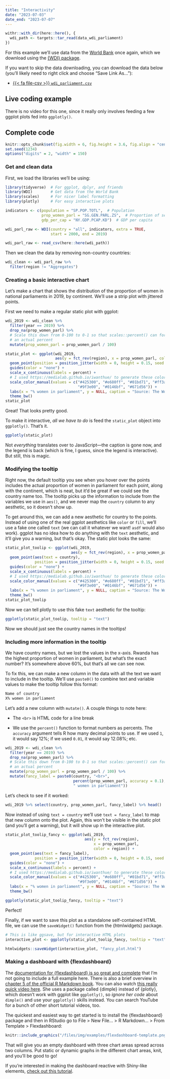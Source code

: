 ```yaml
---
title: "Interactivity"
date: "2023-07-03"
date_end: "2023-07-07"
---
```


```r
withr::with_dir(here::here(), {
  wdi_path <- targets::tar_read(data_wdi_parliament)
})
```

For this example we'll use data from the [World Bank](https://data.worldbank.org/) once again, which we download using the [{WDI} package](https://cran.r-project.org/web/packages/WDI/index.html).

If you want to skip the data downloading, you can download the data below (you'll likely need to right click and choose "Save Link As…"):

- [{{< fa file-csv >}} `wdi_parliament.csv`](/`r wdi_path`)


## Live coding example

There is no video for this one, since it really only involves feeding a few ggplot plots fed into `ggplotly()`.


## Complete code

```r
knitr::opts_chunk$set(fig.width = 6, fig.height = 3.6, fig.align = "center", collapse = TRUE)
set.seed(1234)
options("digits" = 2, "width" = 150)
```

### Get and clean data

First, we load the libraries we'll be using:

```r
library(tidyverse)  # For ggplot, dplyr, and friends
library(WDI)        # Get data from the World Bank
library(scales)     # For nicer label formatting
library(plotly)     # For easy interactive plots
```

```r
indicators <- c(population = "SP.POP.TOTL",  # Population
                prop_women_parl = "SG.GEN.PARL.ZS",  # Proportion of seats held by women in national parliaments (%)
                gdp_per_cap = "NY.GDP.PCAP.KD")  # GDP per capita

wdi_parl_raw <- WDI(country = "all", indicators, extra = TRUE, 
                    start = 2000, end = 2019)
```

```r
wdi_parl_raw <- read_csv(here::here(wdi_path))
```

Then we clean the data by removing non-country countries:

```r
wdi_clean <- wdi_parl_raw %>% 
  filter(region != "Aggregates")
```


### Creating a basic interactive chart

Let's make a chart that shows the distribution of the proportion of women in national parliaments in 2019, by continent. We'll use a strip plot with jittered points.

First we need to make a regular static plot with ggplot:

```r
wdi_2019 <- wdi_clean %>% 
  filter(year == 2019) %>% 
  drop_na(prop_women_parl) %>% 
  # Scale this down from 0-100 to 0-1 so that scales::percent() can format it as
  # an actual percent
  mutate(prop_women_parl = prop_women_parl / 100)

static_plot <- ggplot(wdi_2019, 
                      aes(y = fct_rev(region), x = prop_women_parl, color = region)) +
  geom_point(position = position_jitter(width = 0, height = 0.15, seed = 1234)) +
  guides(color = "none") +
  scale_x_continuous(labels = percent) +
  # I used https://medialab.github.io/iwanthue/ to generate these colors
  scale_color_manual(values = c("#425300", "#e680ff", "#01bd71", "#ff3aad",
                                "#9f3e00", "#0146bf", "#671d56")) +
  labs(x = "% women in parliament", y = NULL, caption = "Source: The World Bank") +
  theme_bw()
static_plot
```

Great! That looks pretty good.

To make it interactive, *all we have to do* is feed the `static_plot` object into `ggplotly()`. That's it.

```r
ggplotly(static_plot)
```

Not *everything* translates over to JavaScript—the caption is gone now, and the legend is back (which is fine, I guess, since the legend is interactive). But still, this is magic.


### Modifying the tooltip

Right now, the default tooltip you see when you hover over the points includes the actual proportion of women in parliament for each point, along with the continent, which is neat, but it'd be great if we could see the country name too. The tooltip picks up the information to include from the variables we use in `aes()`, and we never map the `country` column to any aesthetic, so it doesn't show up.

To get around this, we can add a new aesthetic for country to the points. Instead of using one of the real ggplot aesthetics like `color` or `fill`, we'll use a fake one called `text` (we can call it whatever we want! `asdf` would also work). ggplot has no idea how to do anything with the `text` aesthetic, and it'll give you a warning, but that's okay. The static plot looks the same:

```r
static_plot_toolip <- ggplot(wdi_2019, 
                             aes(y = fct_rev(region), x = prop_women_parl, color = region)) +
  geom_point(aes(text = country),
             position = position_jitter(width = 0, height = 0.15, seed = 1234)) +
  guides(color = "none") +
  scale_x_continuous(labels = percent) +
  # I used https://medialab.github.io/iwanthue/ to generate these colors
  scale_color_manual(values = c("#425300", "#e680ff", "#01bd71", "#ff3aad",
                                "#9f3e00", "#0146bf", "#671d56")) +
  labs(x = "% women in parliament", y = NULL, caption = "Source: The World Bank") +
  theme_bw()
static_plot_toolip
```

Now we can tell plotly to use this fake `text` aesthetic for the tooltip:

```r
ggplotly(static_plot_toolip, tooltip = "text")
```

Now we should just see the country names in the tooltips!

### Including more information in the tooltip

We have country names, but we lost the values in the x-axis. Rwanda has the highest proportion of women in parliament, but what's the exact number? It's somewhere above 60%, but that's all we can see now.

To fix this, we can make a new column in the data with all the text we want to include in the tooltip. We'll use `paste0()` to combine text and variable values to make the tooltip follow this format:

```default
Name of country
X% women in parliament
```

Let's add a new column with `mutate()`. A couple things to note here:

- The `<br>` is HTML code for a line break

- We use the `percent()` function to format numbers as percents. The `accuracy` argument tells R how many decimal points to use. If we used `1`, it would say 12%; if we used `0.01`, it would say 12.08%; etc.

```r
wdi_2019 <- wdi_clean %>% 
  filter(year == 2019) %>% 
  drop_na(prop_women_parl) %>% 
  # Scale this down from 0-100 to 0-1 so that scales::percent() can format it as
  # an actual percent
  mutate(prop_women_parl = prop_women_parl / 100) %>% 
  mutate(fancy_label = paste0(country, "<br>", 
                              percent(prop_women_parl, accuracy = 0.1), 
                              " women in parliament"))
```

Let's check to see if it worked:

```r
wdi_2019 %>% select(country, prop_women_parl, fancy_label) %>% head()
```

Now instead of using `text = country` we'll use `text = fancy_label` to map that new column onto the plot. Again, this won't be visible in the static plot (and you'll get a warning), but it will show up in the interactive plot.

```r
static_plot_toolip_fancy <- ggplot(wdi_2019, 
                                   aes(y = fct_rev(region), 
                                       x = prop_women_parl, 
                                       color = region)) +
  geom_point(aes(text = fancy_label),
             position = position_jitter(width = 0, height = 0.15, seed = 1234)) +
  guides(color = "none") +
  scale_x_continuous(labels = percent) +
  # I used https://medialab.github.io/iwanthue/ to generate these colors
  scale_color_manual(values = c("#425300", "#e680ff", "#01bd71", "#ff3aad",
                                "#9f3e00", "#0146bf", "#671d56")) +
  labs(x = "% women in parliament", y = NULL, caption = "Source: The World Bank") +
  theme_bw()
```

```r
ggplotly(static_plot_toolip_fancy, tooltip = "text")
```

Perfect!

Finally, if we want to save this plot as a standalone self-contained HTML file, we can use the `saveWidget()` function from the {htmlwidgets} package.

```r
# This is like ggsave, but for interactive HTML plots
interactive_plot <- ggplotly(static_plot_toolip_fancy, tooltip = "text")

htmlwidgets::saveWidget(interactive_plot, "fancy_plot.html")
```


### Making a dashboard with {flexdashboard}

The [documentation for {flexdashboard} is so great and complete](https://rmarkdown.rstudio.com/flexdashboard/) that I'm not going to include a full example here. There is also a brief overview in [chapter 5 of the official R Markdown book](https://bookdown.org/yihui/rmarkdown/dashboards.html). You can also watch [this really quick video here](https://www.youtube.com/watch?v=_oDfBVr9wmQ). She uses a package called {dimple} instead of {plotly}, which doesn't work with ggplot like `ggplotly()`, so *ignore her code* about `dimple()` and use your `ggplotly()` skills instead. You can search YouTube for a bunch of other short tutorial videos, too.

The quickest and easiest way to get started is to install the {flexdashboard} package and then in RStudio go to File > New File… > R Markdown… > From Template > Flexdashboard:

```r
knitr::include_graphics("/files/img/examples/flexdashboard-template.png", error = FALSE)
```

That will give you an empty dashboard with three chart areas spread across two columns. Put static or dynamic graphs in the different chart areas, knit, and you'll be good to go!

If you're interested in making the dashboard reactive with Shiny-like elements, [check out this tutorial](https://www.andrewheiss.com/blog/2020/01/01/flexdashboard-dynamic-data/).
